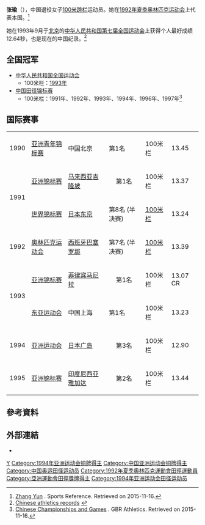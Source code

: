 {{Otheruses|張瑜}}
{{Infobox sportsperson
| name                      = 張瑜
| image                     = 
| image_size                = 
| alt                       = 
| caption                   = 
| real_name                 = 
| native_name               = 
| native_name_lang          = 
| romanizedname             = 
| english_name              = 
| birth_name                = 
| nickname                  = 
| nationality               = 
| national_team             = 
| ethnicity                 = 
| hometown                  = 
| citizenship               = 
| birth_date                = {{Birth date and age|year=1971|month=4|day=8}}
| birth_place               = 
| death_date                = 
| death_place               = 
| resting_place             = 
| resting_place_coordinates = 
| monuments                 = 
| residence                 = 
| education                 = 
| alma_mater                = 
| occupation                = 
| years_active              = 1988 -
| employer                  = 
| agent                     = 
| height                    = 
| weight                    = 
| spouse                    = 
| life_partner              = 
| other_interests           = 
| country                   = 
| sport                     = 田徑
| position                  = 
| shoots                    = 
| catches                   = 
| disability                = 
| disability_class          = 
| weight_class              = 
| weight_class_type         = 
| rank                      = 
| event                     = 短跑
| event_type                = 
| universityteam            = 
| collegeteam               = 
| league                    = 
| league_type               = 
| club                      = 
| team                      = 
| partner                   = 
| former_partner            = 
| coach                     = 
| retired                   = 
| coaching                  = 
| worlds                    = 
{{ubl
|'''1992年IAAF世界杯'''：100公尺跨欄（83.8公分）第四名
}}
| regionals                 = 
{{ubl
|'''1990年亞洲青年田徑錦標賽'''：100公尺跨欄（83.8公分）第一名
|'''1991年亞洲田徑錦標賽'''：100公尺跨欄（83.8公分）第一名
|'''1993年亞洲田徑錦標賽'''：100公尺跨欄（83.8公分）第一名
|'''1993年東亞運動會'''：100公尺跨欄（83.8公分）第一名
|'''1994年亞洲運動會'''：100公尺跨欄（83.8公分）第三名
|'''1995年亞洲田徑錦標賽'''：100公尺跨欄（83.8公分）第二名
}}
| nationals                 = 
{{ubl
|'''1993年中國全國運動會女子組'''：100公尺跨欄（83.8公分）第一名
|'''1997年中國全國運動會女子組'''：100公尺跨欄（83.8公分）第三名
}}
| olympics                  = 
| paralympics               = 
| commonwealth              = 
| highestranking            = 
| pb                        = 
{{ubl
|'''60公尺跨欄（83.8公分）'''：8.06秒 （1994年）
|'''100公尺跨欄（83.8公分）'''：12.64秒（W：+0.1） （1993年 '''全國紀錄'''）
}}
| medaltemplates            = 
{{MedalCountry|{{CHN-1949}}}}
{{MedalSport|女子田徑}}
{{MedalCompetition|亞洲青年田徑錦標賽}}
{{MedalGold|1990年中國北京市|100公尺跨欄（83.8公分）}}
{{MedalCompetition|亞洲田徑錦標賽}}
{{MedalGold|1991年馬來西亞吉隆坡|100公尺跨欄（83.8公分）}}
{{MedalGold|1993年菲律賓馬尼拉|100公尺跨欄（83.8公分）}}
{{MedalSilver |1995年印尼雅加達|100公尺跨欄（83.8公分）}}
{{MedalCompetition|東亞運動會}}
{{MedalGold|1990年中國上海市|100公尺跨欄（83.8公分）}}
{{MedalCompetition|亞洲運動會}}
{{MedalBronze|1994年日本廣島縣|100公尺跨欄（83.8公分）}}
| show-medals               = 
| medaltemplates-title      = 
| updated                   = 2017年1月17日
}}
'''张瑜'''（{{bd|1971年|4月8日|catIdx=Z}}），中国退役女子[[100米跨栏|100米跨栏]]运动员。她在[[1992年夏季奥林匹克运动会|1992年夏季奥林匹克运动会]]上代表本国。<ref>[https://www.sports-reference.com/olympics/athletes/zh/zhang-yu-1.html Zhang Yun] {{Wayback|url=https://www.sports-reference.com/olympics/athletes/zh/zhang-yu-1.html |date=20121217014010 }}. Sports Reference. Retrieved on 2015-11-16.</ref>

她在1993年9月于[[北京|北京]]的[[中华人民共和国第七届全国运动会田径比赛|中华人民共和国第七届全国运动会]]上获得个人最好成绩12.64秒，也是现在的中国纪录。<ref>[http://www.athlerecords.net/Records/ASIE/PLEINAIR/RECCHN.txt Chinese athletics records] {{webarchive |url=https://web.archive.org/web/20070926224336/http://www.athlerecords.net/Records/ASIE/PLEINAIR/RECCHN.txt |date=26 September 2007 }}</ref>

== 全国冠军 ==
*[[中华人民共和国全国运动会田径比赛|中华人民共和国全国运动会]]
**100米栏：[[中华人民共和国第七届全国运动会田径比赛|1993年]]
*[[中国田径锦标赛|中国田径锦标赛]]
**100米栏：1991年、1992年、1993年、1994年、1996年、1997年<ref>[http://www.gbrathletics.com/nc/chn.htm Chinese Championships and Games] {{Wayback|url=http://www.gbrathletics.com/nc/chn.htm |date=20181004113330 }}. GBR Athletics. Retrieved on 2015-11-16.</ref>

== 国际赛事 ==
{| {{AchievementTable|Event=yes}}
|-
|1990
|[[1990年亚洲青年田径锦标赛|亚洲青年锦标赛]]
|中国北京
|bgcolor=gold|第1名
|100米栏
|13.45
|-
|rowspan=2|1991
|[[1991年亚洲田径锦标赛|亚洲锦标赛]]
|[[马来西亚|马来西亚]][[吉隆坡|吉隆坡]]
|bgcolor="gold" align="center" | 第1名
|100米栏
|13.37
|-
|[[1991年世界田径锦标赛|世界锦标赛]]
|[[日本|日本]][[东京|东京]]
|第8名 (半决赛)
|[[1991年世界田径锦标赛–女子100米栏|100米栏]]
|13.24
|-
|1992
|[[1992年夏季奥林匹克运动会田径比赛|奥林匹克运动会]]
|[[西班牙|西班牙]][[巴塞罗那|巴塞罗那]]
|第7名 (半决赛)
|[[1992年夏季奥林匹克运动会田径比赛–女子100米栏|100米栏]]
|13.39
|-
|rowspan=2|1993
|[[1993年亚洲田径锦标赛|亚洲锦标赛]]
|[[菲律宾|菲律宾]][[马尼拉|马尼拉]]
|bgcolor="gold" align="center" | 第1名
|100米栏
|13.07 CR
|-
|[[1993年东亚运动会田径比赛|东亚运动会]]
|中国上海
|bgcolor=gold|第1名
|100米栏
|13.23
|-
|1994
|[[1994年亚洲运动会田径比赛|亚洲运动会]]
|[[日本|日本]][[广岛|广岛]]
|bgcolor="cc9966" align="center" | 第3名
|100米栏
|12.90
|-
|1995
|[[1995年亚洲田径锦标赛|亚洲锦标赛]]
|[[印度尼西亚|印度尼西亚]][[雅加达|雅加达]]
|bgcolor="silver" align="center" | 第2名
|100米栏
|13.44
|}

== 參考資料 ==
{{Reflist}}

== 外部連結 ==
*{{IAAF name|63590}}

{{authority control}}

{{DEFAULTSORT:Z}}

[[Category:张姓|Y]]
[[Category:1994年亚洲运动会铜牌得主|Category:1994年亚洲运动会铜牌得主]]
[[Category:中国亚洲运动会铜牌得主|Category:中国亚洲运动会铜牌得主]]
[[Category:中国奥运田径运动员|Category:中国奥运田径运动员]]
[[Category:1992年夏季奧林匹克運動會田徑運動員|Category:1992年夏季奧林匹克運動會田徑運動員]]
[[Category:亞洲運動會田徑獎牌得主|Category:亞洲運動會田徑獎牌得主]]
[[Category:1994年亚洲运动会田径运动员|Category:1994年亚洲运动会田径运动员]]
